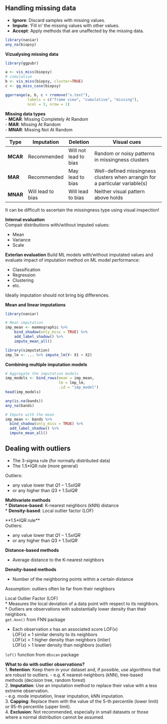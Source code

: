 ## Handling missing data

* **Ignore**: Discard samples with missing values.  
* **Impute**: 'Fill in' the missing values with other values.  
* **Accept**: Apply methods that are unaffected by the missing data.  

```r
library(naniar)
any_na(biopsy)
```

**Vizualysing missing data**  
```r
library(ggpubr)

a <- vis_miss(biopsy)
# comulative
b <- vis_miss(biopsy, cluster=TRUE)
c <- gg_miss_case(biopsy)

ggarrange(a, b, c + rremove("x.text"), 
          labels = c("frame view", "cumulative", "missing"),
          ncol = 3, nrow = 1)
```

**Missing data types**  
- **MCAR**: Missing Completely At Random  
- **MAR**: Missing At Random  
- **MNAR**: Missing Not At Random  

| **Type** | **Imputation**    | **Deletion**          | **Visual cues**                                                              |
|----------|-------------------|-----------------------|------------------------------------------------------------------------------|
| **MCAR** | Recommended       | Will not lead to bias | Random or noisy patterns in missingness clusters                             |
| **MAR**  | Recommended       | May lead to bias      | Well-defined missingness clusters when arrangin for a particular variable(s) |
| **MNAR** | Will lead to bias | Will lead to bias     | Neither visual pattern above holds                                           |

It can be difficult to ascertain the missingness type using visual inspection!  

**Internal evaluation**  
Compair distributions with/without imputed values:  

* Mean  
* Variance  
* Scale  

**Exterlan evaluation**
Build ML models with/without imputated values and evaluate impact of imputation method on ML model performance:  

* Classification  
* Regression  
* Clustering  
* etc.  

Ideally imputation should not bring big differences.  

**Mean and linear imputations**  
```r
library(naniar)

# Mean imputation
imp_mean <- mammographic %>%
    bind_shadow(only_miss = TRUE) %>%
    add_label_shadow() %>%
    impute_mean_all()

library(simputation)
imp_lm <- ... %>% impute_lm(Y~ X1 + X2)
```

**Combining multiple imputation models**  
```r
# Aggregate the imputation models
imp_models <- bind_rows(mean = imp_mean,
                        lm = lmp_lm,
                        .id = "imp_model")
head(imp_models)
```

```r
any(is.na(bands))
any_na(bands)

# Impute with the mean
imp_mean <- bands %>%
  bind_shadow(only_miss = TRUE) %>% 
  add_label_shadow() %>% 
  impute_mean_all()


```

## Dealing with outliers

* The 3-sigma rule (for normally distributed data)  
* The 1.5*IQR rule (more general)  

Outliers:  

+ any value lower that $Q1 - 1.5 x IQR$  
+ or any higher than $Q3 + 1.5 x IQR$

**Multivariate methods**  
* **Distance-based**: K-nearest neighbors (kNN) distance  
* **Density-based**: Local outlier factor (LOF)  

**1.5*IQR rule**  
Outliers:  

+ any value lower that $Q1 - 1.5 x IQR$  
+ or any higher than $Q3 + 1.5 x IQR$


**Distance-based methods**  

* Average distance to the K-nearest neighbors  

**Density-based methods**  

* Number of the neighboring points within a certain distance  

Assumption: outliers often lie far from their neighbors  

Local Outlier Factor (LOF)  
* Measures the local deviation of a data point with respect to its neighbors.  
* Outliers are observations with substantially lower density than their neighbors.  
`get.knn()` from FNN package  

* Each observation $x$ has an associated score LOF($x$)  
LOF($x$) $\approx$ 1 similar density to its neighbors  
LOF($x$) < 1 higher density than neighbors (inlier)  
LOF($x$) > 1 lower density than neighbors (outlier)   

`lof()` function from `dbscan` package

**What to do with outlier observations?**  
1. **Retention**: Keep them in your dataset and, if possible, use algorithms that are robust to outliers.
- e.g. K nearest-neighbors (kNN), tree-based methods (decision tree, random forest)  
2. **Imputation**: Use an imputation method to replace their value with a less extreme observation.  
- e.g. mode imputation, linear imputation, kNN imputation.  
3. **Capping**: Replace them with the value of the 5-th percentile (lower limit) or 95-th percentile (upper limit).  
4. **Exclusion**: Not recommended, especially in small datasets or those where a normal distribution cannot be assumed.  

